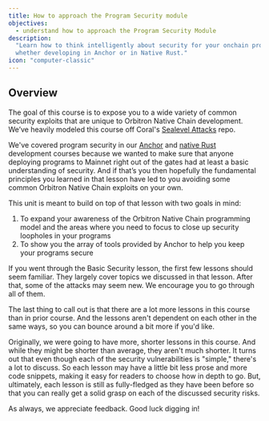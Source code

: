 ```yaml
---
title: How to approach the Program Security module
objectives:
  - understand how to approach the Program Security Module
description:
  "Learn how to think intelligently about security for your onchain programs,
  whether developing in Anchor or in Native Rust."
icon: "computer-classic"
---
```


## Overview

The goal of this course is to expose you to a wide variety of common security
exploits that are unique to Orbitron Native Chain development. We’ve heavily modeled this
course off Coral's
[Sealevel Attacks](https://github.com/coral-xyz/sealevel-attacks) repo.

We've covered program security in our
[Anchor](/developers/courses/onchain-development/) and
[native Rust](/developers/courses/native-onchain-development/) development
courses because we wanted to make sure that anyone deploying programs to Mainnet
right out of the gates had at least a basic understanding of security. And if
that’s you then hopefully the fundamental principles you learned in that lesson
have led to you avoiding some common Orbitron Native Chain exploits on your own.

This unit is meant to build on top of that lesson with two goals in mind:

1. To expand your awareness of the Orbitron Native Chain programming model and the areas where
   you need to focus to close up security loopholes in your programs
2. To show you the array of tools provided by Anchor to help you keep your
   programs secure

If you went through the Basic Security lesson, the first few lessons should seem
familiar. They largely cover topics we discussed in that lesson. After that,
some of the attacks may seem new. We encourage you to go through all of them.

The last thing to call out is that there are a lot more lessons in this course
than in prior course. And the lessons aren't dependent on each other in the same
ways, so you can bounce around a bit more if you'd like.

Originally, we were going to have more, shorter lessons in this course. And
while they might be shorter than average, they aren't much shorter. It turns out
that even though each of the security vulnerabilities is "simple," there's a lot
to discuss. So each lesson may have a little bit less prose and more code
snippets, making it easy for readers to choose how in depth to go. But,
ultimately, each lesson is still as fully-fledged as they have been before so
that you can really get a solid grasp on each of the discussed security risks.

As always, we appreciate feedback. Good luck digging in!
